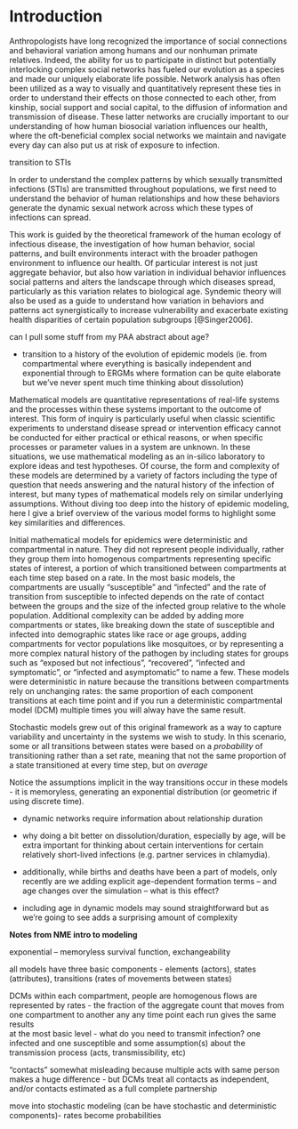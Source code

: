 <!-- The {.unnumbered} option here means that the introduction will be "Chapter 0." You can also use {-} for no numbers on chapters. -->

# Introduction {.unnumbered}


Anthropologists have long recognized the importance of social connections and behavioral variation among humans and our nonhuman primate relatives. Indeed, the ability for us to participate in distinct but potentially interlocking complex social networks has fueled our evolution as a species and made our uniquely elaborate life possible. Network analysis has often been utilized as a way to visually and quantitatively represent these ties in order to understand their effects on those connected to each other, from kinship, social support and social capital, to the diffusion of information and transmission of disease. These latter networks are crucially important to our understanding of how human biosocial variation influences our health, where the oft-beneficial complex social networks we maintain and navigate every day can also put us at risk of exposure to infection.

transition to STIs

In order to understand the complex patterns by which sexually transmitted infections (STIs) are transmitted throughout populations, we first need to understand the behavior of human relationships and how these behaviors generate the dynamic sexual network across which these types of infections can spread.

This work is guided by the theoretical framework of the human ecology of infectious disease, the investigation of how human behavior, social patterns, and built environments interact with the broader pathogen environment to influence our health. Of particular interest is not just aggregate behavior, but also how variation in individual behavior influences social patterns and alters the landscape through which diseases spread, particularly as this variation relates to biological age. Syndemic theory will also be used as a guide to understand how variation in behaviors and patterns act synergistically to increase vulnerability and exacerbate existing health disparities of certain population subgroups [@Singer2006].

can I pull some stuff from my PAA abstract about age?

* transition to a history of the evolution of epidemic models (ie. from compartmental where everything is basically independent and exponential through to ERGMs where formation can be quite elaborate but we've never spent much time thinking about dissolution)

Mathematical models are quantitative representations of real-life systems and the processes within these systems important to the outcome of interest. This form of inquiry is particularly useful when classic scientific experiments to understand disease spread or intervention efficacy cannot be conducted for either practical or ethical reasons, or when specific processes or parameter values in a system are unknown. In these situations, we use mathematical modeling as an in-silico laboratory to explore ideas and test hypotheses. Of course, the form and complexity of these models are determined by a variety of factors including the type of question that needs answering and the natural history of the infection of interest, but many types of mathematical models rely on similar underlying assumptions. Without diving too deep into the history of epidemic modeling, here I give a brief overview of the various model forms to highlight some key similarities and differences.

Initial mathematical models for epidemics were deterministic and compartmental in nature. They did not represent people individually, rather they group them into homogenous compartments representing specific states of interest, a portion of which transitioned between compartments at each time step based on a rate. In the most basic models, the compartments are usually "susceptible" and "infected" and the rate of transition from susceptible to infected depends on the rate of contact between the groups and the size of the infected group relative to the whole population. Additional complexity can be added by adding more compartments or states, like breaking down the state of susceptible and infected into demographic states like race or age groups, adding compartments for vector populations like mosquitoes, or by representing a more complex natural history of the pathogen by including states for groups such as "exposed but not infectious", "recovered", "infected and symptomatic", or "infected and asymptomatic" to name a few. These models were deterministic in nature because the transitions between compartments rely on unchanging rates: the same proportion of each component transitions at each time point and if you run a deterministic compartmental model (DCM) multiple times you will alway have the same result.

Stochastic models grew out of this original framework as a way to capture variability and uncertainty in the systems we wish to study. In this scenario, some or all transitions between states were based on a *probability* of transitioning rather than a set rate, meaning that not the same proportion of a state transitioned at every time step, but on *average* 

Notice the assumptions implicit in the way transitions occur in these models - it is memoryless, generating an exponential distribution (or geometric if using discrete time).


* dynamic networks require information about relationship duration

* why doing a bit better on dissolution/duration, especially by age, will be extra important for thinking about certain interventions for certain relatively short-lived infections (e.g. partner services in chlamydia).

* additionally, while births and deaths have been a part of models, only recently are we adding explicit age-dependent formation terms -- and age changes over the simulation -- what is this effect?   
* including age in dynamic models may sound straightforward but as we're going to see adds a surprising amount of complexity


**Notes from NME intro to modeling**

exponential -- memoryless survival function, exchangeability

all models have three basic components - elements (actors), states (attributes), transitions (rates of movements between states)

DCMs
within each compartment, people are homogenous
flows are represented by rates - the fraction of the aggregate count that moves from one compartment to another any any time point
each run gives the same results  
at the most basic level - what do you need to transmit infection? one infected and one susceptible and some assumption(s) about the transmission process (acts, transmissibility, etc)

"contacts" somewhat misleading because multiple acts with same person makes a huge difference - but DCMs treat all contacts as independent, and/or contacts estimated as a full complete partnership

move into stochastic modeling (can be have stochastic and deterministic components)- rates become probabilities
